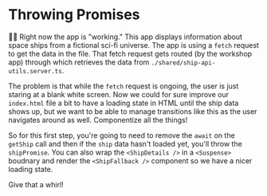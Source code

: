 # Throwing Promises

<EpicVideo url="https://www.epicreact.dev/workshops/react-suspense/throwing-promises" />

👨‍💼 Right now the app is "working." This app displays information about space
ships from a fictional sci-fi universe. The app is using a `fetch` request to
get the data in the <InlineFile file="utils.tsx" /> file. That fetch request
gets routed (by the workshop app) through <InlineFile file="api.server.ts" />
which retrieves the data from `./shared/ship-api-utils.server.ts`.

The problem is that while the `fetch` request is ongoing, the user is just
staring at a blank white screen. Now we could for sure improve our `index.html`
file a bit to have a loading state in HTML until the ship data shows up, but we
want to be able to manage transitions like this as the user navigates around as
well. Componentize all the things!

So for this first step, you're going to need to remove the `await` on the
`getShip` call and then if the `ship` data hasn't loaded yet, you'll throw the
`shipPromise`. You can also wrap the `<ShipDetails />` in a `<Suspense>`
boudnary and render the `<ShipFallback />` component so we have a nicer loading
state.

Give that a whirl!
